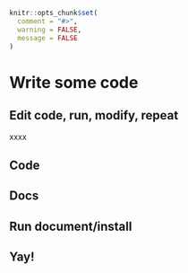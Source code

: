 ```r
knitr::opts_chunk$set(
  comment = "#>",
  warning = FALSE,
  message = FALSE
)
```


# Write some code {#write-some-code}

## Edit code, run, modify, repeat

xxxx

## Code

## Docs

## Run document/install

## Yay!
